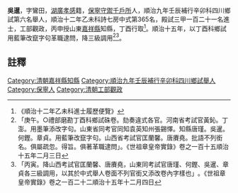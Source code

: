 {{明清人物信息框
| 姓名 = 吳暹
| 圖片名稱=  
| 圖片大小 = 220px
| 圖片說明 =  
| 最高職務 = [[山東|山東]][[嘉祥縣|嘉祥縣]]知縣
| 國家 = 大清
| 爵位 =
| 籍貫 = [[湖廣|湖廣]][[孝感|孝感]]籍，[[保寧守禦千戶所|保寧守禦千戶所]]人
| 字號 = 字鸞田
| 諡號 = 
| 出生日期 = 崇禎三年庚午七月十二日（1630年8月19日）
| 出生地點 =
| 逝世日期 = 
| 逝世地點 = 
| 墓葬 = 
| 配偶 =  
| 親屬 = 曾祖吳祿、祖吳敦周、父吳三才（指揮使）、生父吳三壽（序貢）
| 出身 = 
* 順治九年壬辰補行辛卯科四川鄉試第六名舉人
* 順治十二年乙未科三甲一百二十一名進士
| 經歷 = 
| 著作 =  
*
*
*
}}
'''吳暹'''{{BD|1630年|8月19日|？年||}}，字鸞田，[[湖廣|湖廣]][[孝感|孝感]]籍，[[保寧守禦千戶所|保寧守禦千戶所]]人，順治九年壬辰補行辛卯科四川鄉試第六名舉人，順治十二年乙未科詩七房中式第365名，殿試三甲一百二十一名進士，工部觀政，丙申授山東[[嘉祥縣|嘉祥縣]]知縣，丁酉行取<ref>《順治十二年乙未科進士履歷便覽》</ref>。順治十五年，以丁酉科鄉試用藍筆改竄字句革職逮問，降三級調用<ref>「庚午。○禮部磨勘丁酉科鄉試硃卷。劾奏違式各官。河南省考試官黃鈊。丁澎。用墨筆添改字句。山東省同考官同知袁英知州張錫懌。知縣唐瑾。吳暹。何鏗。章貞。用藍筆改竄字句。山西省考試官匡蘭馨。唐賡堯。批語不列銜名。俱屬疏忽。得旨。俱著革職逮問」。《世祖章皇帝實錄》卷之一百十五順治十五年二月三日</ref><ref>「丙寅。降山西考試官匡蘭馨、唐賡堯，山東同考試官唐瑾、何鏗、吳暹、章貞各三級調用，以其於中式舉人卷面不列官銜又添改卷內字樣也」｡《世祖章皇帝實錄》卷之一百二十二順治十五年十二月四日</ref>。
==註釋==
{{reflist}}
{{順治十二年乙未科殿試金榜}}
[[Category:清朝嘉祥縣知縣|Category:清朝嘉祥縣知縣]]
[[Category:順治九年壬辰補行辛卯科四川鄉試舉人|Category:順治九年壬辰補行辛卯科四川鄉試舉人]]
[[Category:保寧人|Category:保寧人]]
[[Category:清朝工部觀政|Category:清朝工部觀政]]